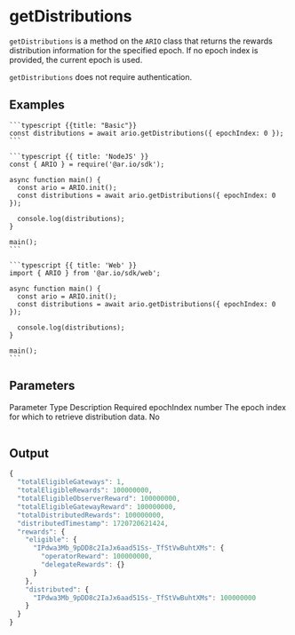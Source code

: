 
# getDistributions

`getDistributions` is a method on the `ARIO` class that returns the rewards distribution information for the specified epoch. If no epoch index is provided, the current epoch is used.

`getDistributions` does not require authentication.

## Examples

<CodeGroup title="getDistributions">

    ```typescript {{title: "Basic"}}
    const distributions = await ario.getDistributions({ epochIndex: 0 });
    ```

    ```typescript {{ title: 'NodeJS' }}
    const { ARIO } = require('@ar.io/sdk');

    async function main() {
      const ario = ARIO.init();
      const distributions = await ario.getDistributions({ epochIndex: 0 });

      console.log(distributions);
    }

    main();
    ```

    ```typescript {{ title: 'Web' }}
    import { ARIO } from '@ar.io/sdk/web';

    async function main() {
      const ario = ARIO.init();
      const distributions = await ario.getDistributions({ epochIndex: 0 });

      console.log(distributions);
    }

    main();
    ```

</CodeGroup>

## Parameters

<Table>
  <Table.Head>
    <Table.Row>
      <Table.Header>Parameter</Table.Header>
      <Table.Header>Type</Table.Header>
      <Table.Header>Description</Table.Header>
      <Table.Header>Required</Table.Header>
    </Table.Row>
  </Table.Head>
  <Table.Body>
    <Table.Row>
      <Table.Cell className="font-semibold">epochIndex</Table.Cell>
      <Table.Cell>number</Table.Cell>
      <Table.Cell>
        The epoch index for which to retrieve distribution data.
      </Table.Cell>
      <Table.Cell>No</Table.Cell>
    </Table.Row>
  </Table.Body>
</Table>

## Output

```js
{
  "totalEligibleGateways": 1,
  "totalEligibleRewards": 100000000,
  "totalEligibleObserverReward": 100000000,
  "totalEligibleGatewayReward": 100000000,
  "totalDistributedRewards": 100000000,
  "distributedTimestamp": 1720720621424,
  "rewards": {
    "eligible": {
      "IPdwa3Mb_9pDD8c2IaJx6aad51Ss-_TfStVwBuhtXMs": {
        "operatorReward": 100000000,
        "delegateRewards": {}
      }
    },
    "distributed": {
      "IPdwa3Mb_9pDD8c2IaJx6aad51Ss-_TfStVwBuhtXMs": 100000000
    }
  }
}
```
